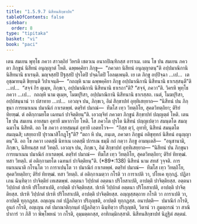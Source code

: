 ```yaml
---
title: "1.5.9.7 นิสีทนสิกฺขาปท"
tableOfContents: false
sidebar:
  order: 8
type: "tipitaka"
basket: "vi"
book: "paci"
---
```



<DynamicBreadcrumb />

<Division number="531" book="paci">

<Paragraph number="1555" book="paci">
เตน สมเยน พุทฺโธ ภควา สาวตฺถิยํ วิหรติ เชตวเน อนาถปิณฺฑิกสฺส อาราเม. เตน โข ปน สมเยน ภควตา ภิกฺขูนํ นิสีทนํ อนุญฺญาตํ โหติ. ฉพฺพคฺคิยา ภิกฺขู—  “ภควตา นิสีทนํ อนุญฺญาตนฺ”ติ อปฺปมาณิกานิ นิสีทนานิ ธาเรนฺติ. มญฺจสฺสปิ ปีฐสฺสปิ ปุรโตปิ ปจฺฉโตปิ โอลมฺเพนฺติ.
</Paragraph>

<Paragraph number="1556" book="paci">
เย เต ภิกฺขู อปฺปิจฺฉา …เป…  เต อุชฺฌายนฺติ ขิยฺยนฺติ วิปาเจนฺติ—  “กถญฺหิ นาม ฉพฺพคฺคิยา ภิกฺขู อปฺปมาณิกานิ นิสีทนานิ ธาเรสฺสนฺตี”ติ …เป…  “สจฺจํ กิร ตุเมฺห, ภิกฺขเว, อปฺปมาณิกานิ นิสีทนานิ ธาเรถา”ติ? “สจฺจํ, ภควา”ติ. วิครหิ พุทฺโธ ภควา …เป…  กถญฺหิ นาม ตุเมฺห, โมฆปุริสา, อปฺปมาณิกานิ นิสีทนานิ ธาเรสฺสถ. เนตํ, โมฆปุริสา, อปฺปสนฺนานํ วา ปสาทาย …เป…  เอวญฺจ ปน, ภิกฺขเว, อิมํ สิกฺขาปทํ อุทฺทิเสยฺยาถ—
</Paragraph>

<Paragraph number="1557" book="paci">
<Emphasis>“นิสีทนํ ปน ภิกฺขุนา การยมาเนน ปมาณิกํ กาเรตพฺพํ. ตตฺริทํ ปมาณํ—  ทีฆโส เทฺว วิทตฺถิโย, สุคตวิทตฺถิยา; ติริยํ ทิยฑฺฒํ. ตํ อติกฺกามยโต เฉทนกํ ปาจิตฺติยนฺ”</Emphasis>ติ.
</Paragraph>

<Paragraph number="1558" book="paci">
เอวญฺจิทํ ภควตา ภิกฺขูนํ สิกฺขาปทํ ปญฺญตฺตํ โหติ.
</Paragraph>

</Division>
<Division number="532" book="paci">

<Paragraph number="1559" book="paci">
เตน โข ปน สมเยน อายสฺมา อุทายี มหากาโย โหติ. โส ภควโต ปุรโต นิสีทนํ ปญฺญเปตฺวา สมนฺตโต สมญฺฉมาโน นิสีทติ. อถ โข ภควา อายสฺมนฺตํ อุทายึ เอตทโวจ—  “กิสฺส ตฺวํ, อุทายิ, นิสีทนํ สมนฺตโต สมญฺฉสิ; เสยฺยถาปิ ปุราณาสิโกฏฺโฐ”ติ? “ตถา หิ ปน, ภนฺเต, ภควตา ภิกฺขูนํ อติขุทฺทกํ นิสีทนํ อนุญฺญาตนฺ”ติ. อถ โข ภควา เอตสฺมึ นิทาเน เอตสฺมึ ปกรเณ ธมฺมึ กถํ กตฺวา ภิกฺขู อามนฺเตสิ—  “อนุชานามิ, ภิกฺขเว, นิสีทนสฺส ทสํ วิทตฺถึ. เอวญฺจ ปน, ภิกฺขเว, อิมํ สิกฺขาปทํ อุทฺทิเสยฺยาถ—
</Paragraph>

</Division>
<Division number="533" book="paci">

<Paragraph number="1560" book="paci">
<Emphasis>“นิสีทนํ ปน ภิกฺขุนา การยมาเนน ปมาณิกํ กาเรตพฺพํ. ตตฺริทํ ปมาณํ—  ทีฆโส เทฺว วิทตฺถิโย, สุคตวิทตฺถิยา; ติริยํ ทิยฑฺฒํ. ทสา วิทตฺถิ. ตํ อติกฺกามยโต เฉทนกํ ปาจิตฺติยนฺ”</Emphasis>ติ. (*89*:<Emphasis>138</Emphasis>)
</Paragraph>

</Division>
<Division number="534" book="paci">

<Paragraph number="1561" book="paci">
<Emphasis>นิสีทนํ</Emphasis> นาม สทสํ วุจฺจติ.
</Paragraph>

<Paragraph number="1562" book="paci">
<Emphasis>การยมาเนนา</Emphasis>ติ กโรนฺโต วา การาเปนฺโต วา ปมาณิกํ กาเรตพฺพํ. ตตฺริทํ ปมาณํ—  ทีฆโส เทฺว วิทตฺถิโย, สุคตวิทตฺถิยา; ติริยํ ทิยฑฺฒํ. ทสา วิทตฺถิ. ตํ อติกฺกาเมตฺวา กโรติ วา การาเปติ วา, ปโยเค ทุกฺกฏํ. ปฏิลาเภน ฉินฺทิตฺวา ปาจิตฺติยํ เทเสตพฺพํ.
</Paragraph>

</Division>
<Division number="535" book="paci">

<Paragraph number="1563" book="paci">
อตฺตนา วิปฺปกตํ อตฺตนา ปริโยสาเปติ, อาปตฺติ ปาจิตฺติยสฺส. อตฺตนา วิปฺปกตํ ปเรหิ ปริโยสาเปติ, อาปตฺติ ปาจิตฺติยสฺส. ปเรหิ วิปฺปกตํ อตฺตนา ปริโยสาเปติ, อาปตฺติ ปาจิตฺติยสฺส. ปเรหิ วิปฺปกตํ ปเรหิ ปริโยสาเปติ, อาปตฺติ ปาจิตฺติยสฺส.
</Paragraph>

<Paragraph number="1564" book="paci">
อญฺญสฺสตฺถาย กโรติ วา การาเปติ วา, อาปตฺติ ทุกฺกฏสฺส. อญฺเญน กตํ ปฏิลภิตฺวา ปริภุญฺชติ, อาปตฺติ ทุกฺกฏสฺส.
</Paragraph>

</Division>
<Division number="536" book="paci">

<Paragraph number="1565" book="paci">
อนาปตฺติ—  ปมาณิกํ กโรติ, อูนกํ กโรติ, อญฺเญน กตํ ปมาณาติกฺกนฺตํ ปฏิลภิตฺวา ฉินฺทิตฺวา ปริภุญฺชติ, วิตานํ วา ภูมตฺถรณํ วา สาณิปาการํ วา ภิสึ วา พิพฺโพหนํ วา กโรติ, อุมฺมตฺตกสฺส, อาทิกมฺมิกสฺสาติ.

</Paragraph>
</Division>

<Paragraph number="1566" type="center" book="paci">
นิสีทนสิกฺขาปทํ นิฏฺฐิตํ สตฺตมํ.
</Paragraph>